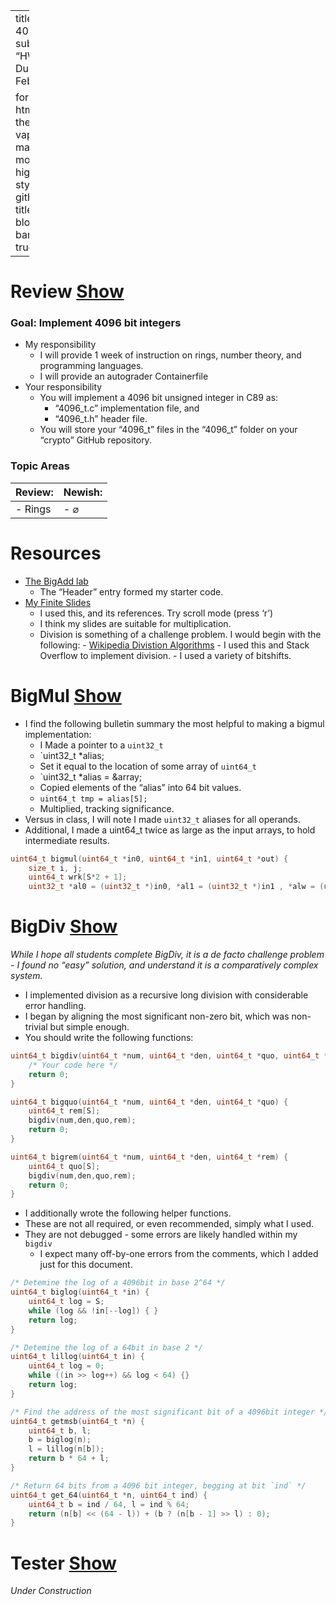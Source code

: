 <style>
  * {
    background-repeat: no-repeat;
    background-attachment: fixed;
  }
</style>

---
title: 4096_t
subtitle: "HW 0x3: Due Th, Feb 13"

format: 
  html:
    theme: vapor
    mainfont: monospace
    highlight-style: github
    title-block-banner: true
---

# Review&nbsp;<a class="btn btn-primary" data-bs-toggle="collapse" href="#review" role="button" aria-expanded="false" aria-controls="review">Show</a>

::: {#review .collapse .multi-collapse}

### Goal: Implement 4096 bit integers
- My responsibility
  - I will provide 1 week of instruction on rings, number theory, and programming languages.
  - I will provide an autograder Containerfile
- Your responsibility
  - You will implement a 4096 bit unsigned integer in C89 as:
    - "4096_t.c" implementation file, and
    - "4096_t.h" header file.
  - You will store your "4096_t" files in the "4096_t" folder on your "crypto" GitHub repository.
  
### Topic Areas

|Review:    | Newish:    |
| --------- | ---------- |
|- Rings    | - $\varnothing$      |

# Resources

- [The BigAdd lab](bigadd.html)
    - The "Header" entry formed my starter code.
- [My Finite Slides](finite.html)
  - I used this, and its references. Try scroll mode (press 'r')
  - I think my slides are suitable for multiplication.
  - Division is something of a challenge problem. I would begin with the following:
        - [Wikipedia Divistion Algorithms](https://en.wikipedia.org/wiki/Division_algorithm)
            - I used this and Stack Overflow to implement division.
            - I used a variety of bitshifts.

:::

# BigMul&nbsp;<a class="btn btn-primary" data-bs-toggle="collapse" href="#bigmul" role="button" aria-expanded="false" aria-controls="bigmul">Show</a>

::: {#bigmul .collapse .multi-collapse}

- I find the following bulletin summary the most helpful to making a bigmul implementation:
    - I Made a pointer to a `uint32_t`
    - `uint32_t *alias;
    - Set it equal to the location of some array of `uint64_t`
    - `uint32_t *alias = &array;
    - Copied elements of the "alias" into 64 bit values.
    - `uint64_t tmp = alias[5];`
    - Multiplied, tracking significance.
- Versus in class, I will note I made `uint32_t` aliases for all operands.
- Additional, I made a uint64_t twice as large as the input arrays, to hold intermediate results.

```.C
uint64_t bigmul(uint64_t *in0, uint64_t *in1, uint64_t *out) {
    size_t i, j;
    uint64_t wrk[S*2 + 1];
    uint32_t *al0 = (uint32_t *)in0, *al1 = (uint32_t *)in1 , *alw = (uint32_t *)wrk, *alo = (uint32_t *)out;
```

:::

# BigDiv&nbsp;<a class="btn btn-primary" data-bs-toggle="collapse" href="#bigdiv" role="button" aria-expanded="false" aria-controls="bigdiv">Show</a>

::: {#bigdiv .collapse .multi-collapse}

*While I hope all students complete BigDiv, it is a de facto challenge problem - I found no "easy" solution, and understand it is a comparatively complex system.*

- I implemented division as a recursive long division with considerable error handling.
- I began by aligning the most significant non-zero bit, which was non-trivial but simple enough.
- You should write the following functions:

```.C
uint64_t bigdiv(uint64_t *num, uint64_t *den, uint64_t *quo, uint64_t *rem) {
    /* Your code here */
    return 0;
}

uint64_t bigquo(uint64_t *num, uint64_t *den, uint64_t *quo) {
    uint64_t rem[S];
    bigdiv(num,den,quo,rem);
    return 0;
}

uint64_t bigrem(uint64_t *num, uint64_t *den, uint64_t *rem) {
    uint64_t quo[S];
    bigdiv(num,den,quo,rem);
    return 0;
}
```

- I additionally wrote the following helper functions.
- These are not all required, or even recommended, simply what I used.
- They are not debugged - some errors are likely handled within my `bigdiv`
    - I expect many off-by-one errors from the comments, which I added just for this document.

```.C
/* Detemine the log of a 4096bit in base 2^64 */
uint64_t biglog(uint64_t *in) {
    uint64_t log = S;
    while (log && !in[--log]) { }
    return log;
}

/* Detemine the log of a 64bit in base 2 */
uint64_t lillog(uint64_t in) {
    uint64_t log = 0;
    while ((in >> log++) && log < 64) {}
    return log;
}

/* Find the address of the most significant bit of a 4096bit integer */
uint64_t getmsb(uint64_t *n) {
    uint64_t b, l;
    b = biglog(n);
    l = lillog(n[b]);
    return b * 64 + l;
}

/* Return 64 bits from a 4096 bit integer, begging at bit `ind` */
uint64_t get_64(uint64_t *n, uint64_t ind) {
    uint64_t b = ind / 64, l = ind % 64;
    return (n[b] << (64 - l)) + (b ? (n[b - 1] >> l) : 0);
}
```

:::

# Tester&nbsp;<a class="btn btn-primary" data-bs-toggle="collapse" href="#tester" role="button" aria-expanded="false" aria-controls="tester">Show</a>

::: {#tester .collapse .multi-collapse}

*Under Construction*

:::